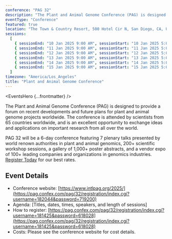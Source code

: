 ```yaml
---
conference: "PAG 32"
description: "The Plant and Animal Genome Conference (PAG) is designed to provide a forum on recent developments and future plans for plant and animal genome projects worldwide."
eventType: "Conference"
featured: true
location: "The Town & Country Resort, 500 Hotel Cir N, San Diego, CA, USA"
sessions:
  [
    { sessionEnd: "10 Jan 2025 9:00 AM", sessionStart: "10 Jan 2025 5:00 PM" },
    { sessionEnd: "11 Jan 2025 9:00 AM", sessionStart: "11 Jan 2025 5:00 PM" },
    { sessionEnd: "12 Jan 2025 9:00 AM", sessionStart: "12 Jan 2025 5:00 PM" },
    { sessionEnd: "13 Jan 2025 9:00 AM", sessionStart: "13 Jan 2025 5:00 PM" },
    { sessionEnd: "14 Jan 2025 9:00 AM", sessionStart: "14 Jan 2025 5:00 PM" },
    { sessionEnd: "15 Jan 2025 9:00 AM", sessionStart: "15 Jan 2025 5:00 PM" },
  ]
timezone: "America/Los_Angeles"
title: "Plant and Animal Genome Conference"
---
```


<EventsHero {...frontmatter} />

The Plant and Animal Genome Conference (PAG) is designed to provide a forum on recent developments and future plans for plant and animal genome projects worldwide. The conference is attended by scientists from 65 countries worldwide, and is an excellent opportunity to exchange ideas and applications on important research from all over the world.

PAG 32 will be a 6-day conference featuring 7 plenary talks presented by world renown authorities in plant and animal genomics, 200+ scientific workshop sessions, a gallery of 1,000+ poster abstracts, and a vendor expo of 100+ leading companies and organizations in genomics industries. [Register Today](https://pag.confex.com/pag/32/registration/index.cgi) for our best rates.

## Event Details

- Conference website: [https://www.intlpag.org/2025/](https://pag.confex.com/pag/32/registration/index.cgi?username=182044&password=719200)
- Agenda: [Titles, dates, times, speakers, and length of sessions]
- How to register: [https://pag.confex.com/pag/32/registration/index.cgi?username=181425&password=618028](https://pag.confex.com/pag/32/registration/index.cgi?username=181425&password=618028)
- Costs: Please see the conference website for cost details.